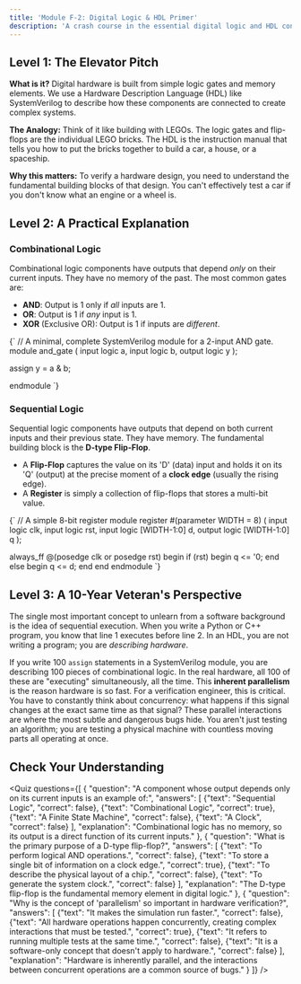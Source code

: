 ```yaml
---
title: 'Module F-2: Digital Logic & HDL Primer'
description: 'A crash course in the essential digital logic and HDL concepts for verification.'
---
```



## Level 1: The Elevator Pitch

**What is it?** Digital hardware is built from simple logic gates and memory elements. We use a Hardware Description Language (HDL) like SystemVerilog to describe how these components are connected to create complex systems.

**The Analogy:** Think of it like building with LEGOs. The logic gates and flip-flops are the individual LEGO bricks. The HDL is the instruction manual that tells you how to put the bricks together to build a car, a house, or a spaceship.

**Why this matters:** To verify a hardware design, you need to understand the fundamental building blocks of that design. You can't effectively test a car if you don't know what an engine or a wheel is.

## Level 2: A Practical Explanation

### Combinational Logic

Combinational logic components have outputs that depend *only* on their current inputs. They have no memory of the past. The most common gates are:
- **AND**: Output is 1 only if *all* inputs are 1.
- **OR**: Output is 1 if *any* input is 1.
- **XOR** (Exclusive OR): Output is 1 if inputs are *different*.

<CodeBlock language="systemverilog">{`
// A minimal, complete SystemVerilog module for a 2-input AND gate.
module and_gate (
  input  logic a,
  input  logic b,
  output logic y
);

  assign y = a & b;

endmodule
`}</CodeBlock>

### Sequential Logic

Sequential logic components have outputs that depend on both current inputs and their previous state. They have memory. The fundamental building block is the **D-type Flip-Flop**.
- A **Flip-Flop** captures the value on its 'D' (data) input and holds it on its 'Q' (output) at the precise moment of a **clock edge** (usually the rising edge).
- A **Register** is simply a collection of flip-flops that stores a multi-bit value.

<CodeBlock language="systemverilog">{`
// A simple 8-bit register
module register #(parameter WIDTH = 8) (
  input  logic clk,
  input  logic rst,
  input  logic [WIDTH-1:0] d,
  output logic [WIDTH-1:0] q
);

  always_ff @(posedge clk or posedge rst) begin
    if (rst) begin
      q <= '0;
    end else begin
      q <= d;
    end
  end
endmodule
`}</CodeBlock>

## Level 3: A 10-Year Veteran's Perspective

The single most important concept to unlearn from a software background is the idea of sequential execution. When you write a Python or C++ program, you know that line 1 executes before line 2. In an HDL, you are not writing a program; you are *describing hardware*.

If you write 100 `assign` statements in a SystemVerilog module, you are describing 100 pieces of combinational logic. In the real hardware, all 100 of these are "executing" simultaneously, all the time. This **inherent parallelism** is the reason hardware is so fast. For a verification engineer, this is critical. You have to constantly think about concurrency: what happens if this signal changes at the exact same time as that signal? These parallel interactions are where the most subtle and dangerous bugs hide. You aren't just testing an algorithm; you are testing a physical machine with countless moving parts all operating at once.

## Check Your Understanding

<Quiz questions={[
    {
      "question": "A component whose output depends only on its current inputs is an example of:",
      "answers": [
        {"text": "Sequential Logic", "correct": false},
        {"text": "Combinational Logic", "correct": true},
        {"text": "A Finite State Machine", "correct": false},
        {"text": "A Clock", "correct": false}
      ],
      "explanation": "Combinational logic has no memory, so its output is a direct function of its current inputs."
    },
    {
      "question": "What is the primary purpose of a D-type flip-flop?",
      "answers": [
        {"text": "To perform logical AND operations.", "correct": false},
        {"text": "To store a single bit of information on a clock edge.", "correct": true},
        {"text": "To describe the physical layout of a chip.", "correct": false},
        {"text": "To generate the system clock.", "correct": false}
      ],
      "explanation": "The D-type flip-flop is the fundamental memory element in digital logic."
    },
    {
      "question": "Why is the concept of 'parallelism' so important in hardware verification?",
      "answers": [
        {"text": "It makes the simulation run faster.", "correct": false},
        {"text": "All hardware operations happen concurrently, creating complex interactions that must be tested.", "correct": true},
        {"text": "It refers to running multiple tests at the same time.", "correct": false},
        {"text": "It is a software-only concept that doesn't apply to hardware.", "correct": false}
      ],
      "explanation": "Hardware is inherently parallel, and the interactions between concurrent operations are a common source of bugs."
    }
  ]} />
